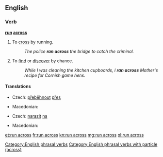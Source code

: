 ==English==

===Verb===
'''[[run]] [[across]]'''

# To [[cross]] by running.
#: ''The police '''ran across''' the bridge to catch the criminal.''
# {{context|idiomatic}} To [[find]] or [[discover]] by chance.
#: ''While I was cleaning the kitchen cupboards, I '''ran across''' Mother's recipe for Cornish game hens.''

====Translations====
{{trans-top|to cross by running}}
* Czech: [[přeběhnout]] [[přes]]
{{trans-mid}}
* Macedonian: {{t-|mk|претрчува|tr=pret'rčuva|sc=Cyrl}}
{{trans-bottom}}
{{trans-top|to find by chance}}
* Czech: [[narazit]] [[na]]
{{trans-mid}}
* Macedonian: {{t-|mk|налетува|tr=nalétuva|sc=Cyrl}}
{{trans-bottom}}

[[Category:English phrasal verbs]]
[[Category:English phrasal verbs with particle (across)]]

[[et:run across]]
[[fr:run across]]
[[kn:run across]]
[[mg:run across]]
[[pl:run across]]